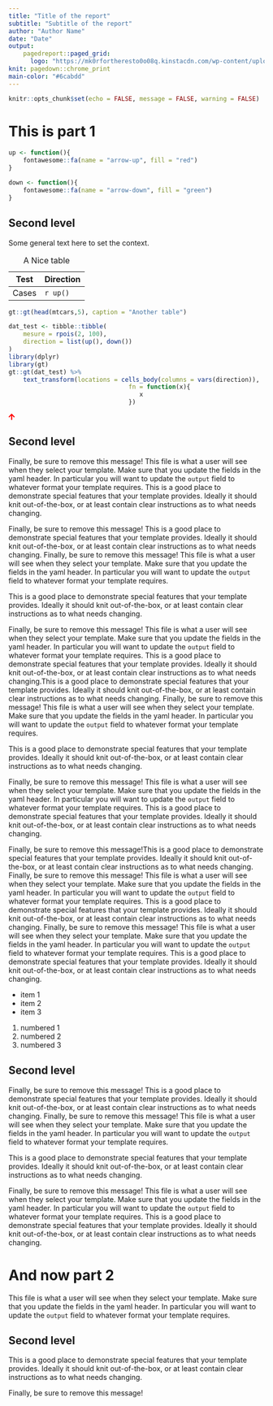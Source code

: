 ```yaml
---
title: "Title of the report"
subtitle: "Subtitle of the report"
author: "Author Name"
date: "Date"
output: 
    pagedreport::paged_grid:
      logo: "https://mk0rfortheresto0o08q.kinstacdn.com/wp-content/uploads/2020/08/rru-logo-blue.svg"
knit: pagedown::chrome_print
main-color: "#6cabdd"
---
```


```r
knitr::opts_chunk$set(echo = FALSE, message = FALSE, warning = FALSE)
```

# This is part 1 {-}

```r
up <- function(){
	fontawesome::fa(name = "arrow-up", fill = "red")
}

down <- function(){
	fontawesome::fa(name = "arrow-down", fill = "green")
}
```




## Second level {-}

Some general text here to set the context.

<center>
|Test|Direction|
|---|----------|
|Cases| `r up()`|
Table: A Nice table

</center>

```r
gt::gt(head(mtcars,5), caption = "Another table")
```

```r

dat_test <- tibble::tibble(
	mesure = rpois(2, 100),
	direction = list(up(), down())
)
library(dplyr)
library(gt)
gt::gt(dat_test) %>% 
	text_transform(locations = cells_body(columns = vars(direction)),
								 fn = function(x){
								 	x
								 })

```

<svg aria-hidden="true" role="img" viewBox="0 0 448 512" style="height:1em;width:0.88em;vertical-align:-0.125em;margin-left:auto;margin-right:auto;font-size:inherit;fill:red;overflow:visible;position:relative;"><path d="M34.9 289.5l-22.2-22.2c-9.4-9.4-9.4-24.6 0-33.9L207 39c9.4-9.4 24.6-9.4 33.9 0l194.3 194.3c9.4 9.4 9.4 24.6 0 33.9L413 289.4c-9.5 9.5-25 9.3-34.3-.4L264 168.6V456c0 13.3-10.7 24-24 24h-32c-13.3 0-24-10.7-24-24V168.6L69.2 289.1c-9.3 9.8-24.8 10-34.3.4z"/></svg>


## Second level {-}

Finally, be sure to remove this message!
This file is what a user will see when they select your template. Make sure that you update the fields in the yaml header. In particular you will want to update the `output` field to whatever format your template requires.
This is a good place to demonstrate special features that your template provides. Ideally it should knit out-of-the-box, or at least contain clear instructions as to what needs changing.

Finally, be sure to remove this message! This is a good place to demonstrate special features that your template provides. Ideally it should knit out-of-the-box, or at least contain clear instructions as to what needs changing.
Finally, be sure to remove this message!
This file is what a user will see when they select your template. Make sure that you update the fields in the yaml header. In particular you will want to update the `output` field to whatever format your template requires.

This is a good place to demonstrate special features that your template provides. Ideally it should knit out-of-the-box, or at least contain clear instructions as to what needs changing.

Finally, be sure to remove this message!
This file is what a user will see when they select your template. Make sure that you update the fields in the yaml header. In particular you will want to update the `output` field to whatever format your template requires.
This is a good place to demonstrate special features that your template provides. Ideally it should knit out-of-the-box, or at least contain clear instructions as to what needs changing.This is a good place to demonstrate special features that your template provides. Ideally it should knit out-of-the-box, or at least contain clear instructions as to what needs changing.
Finally, be sure to remove this message!
This file is what a user will see when they select your template. Make sure that you update the fields in the yaml header. In particular you will want to update the `output` field to whatever format your template requires.

This is a good place to demonstrate special features that your template provides. Ideally it should knit out-of-the-box, or at least contain clear instructions as to what needs changing.

Finally, be sure to remove this message!
This file is what a user will see when they select your template. Make sure that you update the fields in the yaml header. In particular you will want to update the `output` field to whatever format your template requires.
This is a good place to demonstrate special features that your template provides. Ideally it should knit out-of-the-box, or at least contain clear instructions as to what needs changing.

Finally, be sure to remove this message!This is a good place to demonstrate special features that your template provides. Ideally it should knit out-of-the-box, or at least contain clear instructions as to what needs changing.
Finally, be sure to remove this message!
This file is what a user will see when they select your template. Make sure that you update the fields in the yaml header. In particular you will want to update the `output` field to whatever format your template requires.
This is a good place to demonstrate special features that your template provides. Ideally it should knit out-of-the-box, or at least contain clear instructions as to what needs changing.
Finally, be sure to remove this message!
This file is what a user will see when they select your template. Make sure that you update the fields in the yaml header. In particular you will want to update the `output` field to whatever format your template requires.
This is a good place to demonstrate special features that your template provides. Ideally it should knit out-of-the-box, or at least contain clear instructions as to what needs changing.


+ item 1
+ item 2
+ item 3

1. numbered 1
2. numbered 2
3. numbered 3


## Second level {-}

Finally, be sure to remove this message!
This is a good place to demonstrate special features that your template provides. Ideally it should knit out-of-the-box, or at least contain clear instructions as to what needs changing.
Finally, be sure to remove this message!
This file is what a user will see when they select your template. Make sure that you update the fields in the yaml header. In particular you will want to update the `output` field to whatever format your template requires.

This is a good place to demonstrate special features that your template provides. Ideally it should knit out-of-the-box, or at least contain clear instructions as to what needs changing.

Finally, be sure to remove this message!
This file is what a user will see when they select your template. Make sure that you update the fields in the yaml header. In particular you will want to update the `output` field to whatever format your template requires.
This is a good place to demonstrate special features that your template provides. Ideally it should knit out-of-the-box, or at least contain clear instructions as to what needs changing.

# And now part 2 {-}

This file is what a user will see when they select your template. Make sure that you update the fields in the yaml header. In particular you will want to update the `output` field to whatever format your template requires.

## Second level {-}

This is a good place to demonstrate special features that your template provides. Ideally it should knit out-of-the-box, or at least contain clear instructions as to what needs changing.

Finally, be sure to remove this message!
